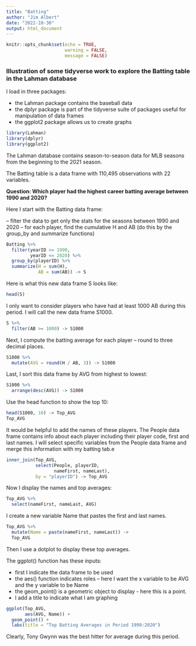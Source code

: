 ```yaml
---
title: "Batting"
author: "Jim Albert"
date: "2022-10-30"
output: html_document
---
```


```r
knitr::opts_chunk$set(echo = TRUE,
                      warning = FALSE,
                      message = FALSE)
```

### Illustration of some tidyverse work to explore the Batting table in the Lahman database

I load in three packages:

- the Lahman package contains the baseball data
- the dplyr package is part of the tidyverse suite of packages useful for manipulation of data frames
- the ggplot2 package allows us to create graphs

```r
library(Lahman)
library(dplyr)
library(ggplot2)
```

The Lahman database contains season-to-season data for MLB seasons from the beginning to the 2021 season.

The Batting table is a data frame with 110,495 observations with 22 variables.

**Question:  Which player had the highest career batting average between 1990 and 2020?**

Here I start with the Batting data frame:

-- filter the data to get only the stats for the seasons between 1990 and 2020
-- for each player, find the cumulative H and AB (do this by the group_by and summarize functions)

```r
Batting %>% 
  filter(yearID >= 1990,
         yearID <= 2020) %>% 
  group_by(playerID) %>% 
  summarize(H = sum(H),
            AB = sum(AB)) -> S
```

Here is what this new data frame S looks like:

```r
head(S)
```

I only want to consider players who have had at least 1000 AB during this period.  I will call the new data frame S1000.

```r
S %>% 
  filter(AB >= 1000) -> S1000
```

Next, I compute the batting average for each player -- round to three decimal places.

```r
S1000 %>% 
  mutate(AVG = round(H / AB, 3)) -> S1000
```

Last, I sort this data frame by AVG from highest to lowest:

```r
S1000 %>% 
  arrange(desc(AVG)) -> S1000
```

Use the head function to show the top 10:

```r
head(S1000, 10) -> Top_AVG
Top_AVG
```

It would be helpful to add the names of these players.  The People data frame contains info about each player including their player code, first and last names.  I will select specific variables from the People data frame and merge this information with my batting tab.e

```r
inner_join(Top_AVG, 
           select(People, playerID,
                  nameFirst, nameLast),
           by = "playerID") -> Top_AVG
```

Now I display the names and top averages:

```r
Top_AVG %>% 
  select(nameFirst, nameLast, AVG)
```

I create a new variable Name that pastes the first and last names.  

```r
Top_AVG %>% 
  mutate(Name = paste(nameFirst, nameLast)) ->
  Top_AVG
```

Then I use a dotplot to display these top averages.

The ggplot() function has these inputs:

- first I indicate the data frame to be used
- the aes() function indicates roles -- here I want the x variable to be AVG and the y variable to be Name
- the geom_point() is a geometric object to display - here this is a point.
- I add a title to indicate what I am graphing

```r
ggplot(Top_AVG,
       aes(AVG, Name)) +
  geom_point() +
  labs(title = "Top Batting Averages in Period 1990:2020")
```

Clearly, Tony Gwynn was the best hitter for average during this period.